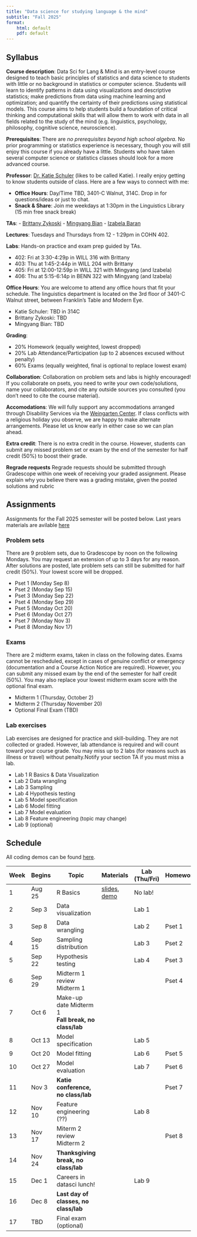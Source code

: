 ```yaml
---
title: "Data science for studying language & the mind"
subtitle: "Fall 2025"
format: 
    html: default
    pdf: default
---
```


## Syllabus

**Course description**: Data Sci for Lang & Mind is an entry-level course designed to teach basic principles of statistics and data science to students with little or no background in statistics or computer science. Students will learn to identify patterns in data using visualizations and descriptive statistics; make predictions from data using machine learning and optimization; and quantify the certainty of their predictions using statistical models. This course aims to help students build a foundation of critical thinking and computational skills that will allow them to work with data in all fields related to the study of the mind (e.g. linguistics, psychology, philosophy, cognitive science, neuroscience).

**Prerequisites**: There are *no prerequisites beyond high school algebra*. No prior programming or statistics experience is necessary, though you will still enjoy this course if you already have a little. Students who have taken several computer science or statistics classes should look for a more advanced course.

**Professor**: [Dr. Katie Schuler](https://kathrynschuler.com) (likes to be called Katie). I really enjoy getting to know students outside of class. Here are a few ways to connect with me: 

- **Office Hours**: Day/Time TBD, 3401-C Walnut, 314C. Drop in for questions/ideas or just to chat.
- **Snack & Share**: Join me weekdays at 1:30pm in the Linguistics Library (15 min free snack break)

**TAs**:
- [Brittany Zykoski](https://www.ling.upenn.edu/people/brittany-zykoski)
- [Mingyang Bian](https://www.ling.upenn.edu/people/mingyang-bian)
- [Izabela Baran](mailto:ibaran@sas.upenn.edu)

**Lectures**: Tuesdays and Thursdays from 12 - 1:29pm in COHN 402.

**Labs**: Hands-on practice and exam prep guided by TAs.

* 402: Fri at 3:30-4:29p in WILL 316 with Brittany 
* 403: Thu at 1:45-2:44p in WILL 204 with Brittany 
* 405: Fri at 12:00-12:59p in WILL 321 with Mingyang (and Izabela)
* 406: Thu at 5:15-6:14p in BENN 322 with Mingyang (and Izabela)

**Office Hours**: You are welcome to attend any office hours that fit your schedule. The linguistics department is located on the 3rd floor of 3401-C Walnut street, between Franklin's Table and Modern Eye. 

- Katie Schuler: TBD in 314C
- Brittany Zykoski: TBD 
- Mingyang Bian: TBD

**Grading**:

- 20% Homework (equally weighted, lowest dropped)
- 20% Lab Attendance/Participation (up to 2 absences excused without penalty)
- 60% Exams (equally weighted, final is optional to replace lowest exam)

**Collaboration**: Collaboration on problem sets and labs is highly encouraged! If you collaborate on psets, you need to write your own code/solutions, name your collaborators, and cite any outside sources you consulted (you don't need to cite the course material).

**Accomodations**: We will fully support any accommodations arranged through Disability Services via the [Weingarten Center](https://weingartencenter.universitylife.upenn.edu/disability-services/). If class conflicts with a religious holiday you observe, we are happy to make alternate arrangements. Please let us know early in either case so we can plan ahead.

**Extra credit**: There is no extra credit in the course. However, students can submit any missed problem set or exam by the end of the semester for half credit (50%) to boost their grade.

**Regrade requests** Regrade requests should be submitted through Gradescope within one week of receiving your graded assignment. Please explain why you believe there was a grading mistake, given the posted solutions and rubric


## Assignments 

Assignments for the Fall 2025 semester will be posted below. Last years materials are avilable [here](https://kschuler.github.io/datasci/#materials)

### Problem sets

There are 9 problem sets, due to Gradescope by noon on the following Mondays. You may request an extension of up to 3 days for any reason. After solutions are posted, late problem sets can still be submitted for half credit (50%). Your lowest score will be dropped. 

- Pset 1 (Monday Sep 8)
- Pset 2 (Monday Sep 15)
- Pset 3 (Monday Sep 22)
- Pset 4 (Monday Sep 29)
- Pset 5 (Monday Oct 20)
- Pset 6 (Monday Oct 27)
- Pset 7 (Monday Nov 3)
- Pset 8 (Monday Nov 17)

### Exams 
There are 2 midterm exams, taken in class on the following dates. Exams cannot be rescheduled, except in cases of genuine conflict or emergency (documentation and a Course Action Notice are required). However, you can submit any missed exam by the end of the semester for half credit (50%). You may also replace your lowest midterm exam score with the optional final exam.

- Midterm 1 (Thursday, October 2)
- Midterm 2 (Thursday November 20)
- Optional Final Exam (TBD)

### Lab exercises 

Lab exercises are designed for practice and skill-building. They are not collected or graded. However, lab attendance is required and will count toward your course grade. You may miss up to 2 labs (for reasons such as illness or travel) without penalty.Notify your section TA if you must miss a lab. 

- Lab 1 R Basics & Data Visualization
- Lab 2 Data wrangling
- Lab 3 Sampling
- Lab 4 Hypothesis testing
- Lab 5 Model specification
- Lab 6 Model fitting
- Lab 7 Model evaluation 
- Lab 8 Feature engineering (topic may change)
- Lab 9 (optional)

## Schedule

All coding demos can be found [here](https://drive.google.com/drive/folders/1l9j6yEcL7rk6c6IUhKZOnRtO8lnsJx3O?usp=sharing). 

| Week | Begins |  Topic | Materials | Lab (Thu/Fri) | Homework  |
| -  | -- |  --- | ---- | --- | --- |
| 1 | Aug 25 | R Basics  | [slides](slides/r-basics.qmd), [demo](https://colab.research.google.com/drive/1Tv0Obx3hGCX9Zi956jI7_5SuRO5T95h8?usp=drive_link) | No lab! | |
| 2 | Sep 3 | Data visualization | | Lab 1 |  |
| 3 | Sep 8 | Data wrangling | |  Lab 2 | Pset 1 |
| 4 | Sep 15 | Sampling distribution | |  Lab 3 | Pset 2 | 
| 5 | Sep 22 | Hypothesis testing<br> | | Lab 4 | Pset 3 |
| 6 | Sep 29 | Midterm 1 review<br>Midterm 1 |  | | Pset 4 |
| 7 | Oct 6 | Make-up date Midterm 1<br>**Fall break, no class/lab**| | | 
| 8 | Oct 13 | Model specification | | Lab 5 | | 
| 9 | Oct 20 | Model fitting | | Lab 6 | Pset 5  | 
| 10 | Oct 27 | Model evaluation | | Lab 7 | Pset 6 |
| 11 | Nov 3 | **Katie conference, no class/lab** | |  | Pset 7  |
| 12 | Nov 10 | Feature engineering (??) | |  Lab 8 | | 
| 13 | Nov 17 | Miterm 2 review<br>Midterm 2 | | | Pset 8  | 
| 14 | Nov 24 |**Thanksgiving break, no class/lab**  |    |
| 15 | Dec 1 | Careers in datasci lunch! | |  Lab 9 |  |
| 16 | Dec 8 | **Last day of classes, no class/lab** |  |  |  |
| 17 | TBD | Final exam (optional) |

